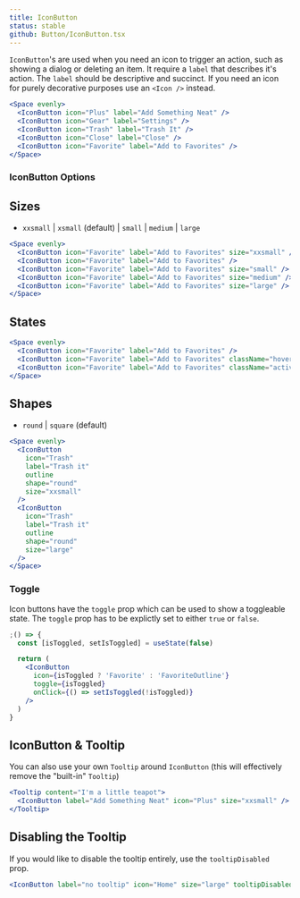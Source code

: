 ```yaml
---
title: IconButton
status: stable
github: Button/IconButton.tsx
---
```


`IconButton`'s are used when you need an icon to trigger an action, such as showing a dialog or deleting an item.
It require a `label` that describes it's action. The `label` should be descriptive and succinct.
If you need an icon for purely decorative purposes use an `<Icon />` instead.

```jsx
<Space evenly>
  <IconButton icon="Plus" label="Add Something Neat" />
  <IconButton icon="Gear" label="Settings" />
  <IconButton icon="Trash" label="Trash It" />
  <IconButton icon="Close" label="Close" />
  <IconButton icon="Favorite" label="Add to Favorites" />
</Space>
```

### IconButton Options

## Sizes

- `xxsmall` | `xsmall` (default) | `small` | `medium` | `large`

```jsx
<Space evenly>
  <IconButton icon="Favorite" label="Add to Favorites" size="xxsmall" />
  <IconButton icon="Favorite" label="Add to Favorites" />
  <IconButton icon="Favorite" label="Add to Favorites" size="small" />
  <IconButton icon="Favorite" label="Add to Favorites" size="medium" />
  <IconButton icon="Favorite" label="Add to Favorites" size="large" />
</Space>
```

## States

```jsx
<Space evenly>
  <IconButton icon="Favorite" label="Add to Favorites" />
  <IconButton icon="Favorite" label="Add to Favorites" className="hover" />
  <IconButton icon="Favorite" label="Add to Favorites" className="active" />
</Space>
```

## Shapes

- `round` | `square` (default)

```jsx
<Space evenly>
  <IconButton
    icon="Trash"
    label="Trash it"
    outline
    shape="round"
    size="xxsmall"
  />
  <IconButton
    icon="Trash"
    label="Trash it"
    outline
    shape="round"
    size="large"
  />
</Space>
```

### Toggle

Icon buttons have the `toggle` prop which can be used to show a toggleable state. The `toggle` prop has to be explictly set to either `true` or `false`.

```jsx
;() => {
  const [isToggled, setIsToggled] = useState(false)

  return (
    <IconButton
      icon={isToggled ? 'Favorite' : 'FavoriteOutline'}
      toggle={isToggled}
      onClick={() => setIsToggled(!isToggled)}
    />
  )
}
```

## IconButton & Tooltip

You can also use your own `Tooltip` around `IconButton` (this will effectively remove the "built-in" `Tooltip`)

```jsx
<Tooltip content="I'm a little teapot">
  <IconButton label="Add Something Neat" icon="Plus" size="xxsmall" />
</Tooltip>
```

## Disabling the Tooltip

If you would like to disable the tooltip entirely, use the `tooltipDisabled` prop.

```jsx
<IconButton label="no tooltip" icon="Home" size="large" tooltipDisabled />
```
